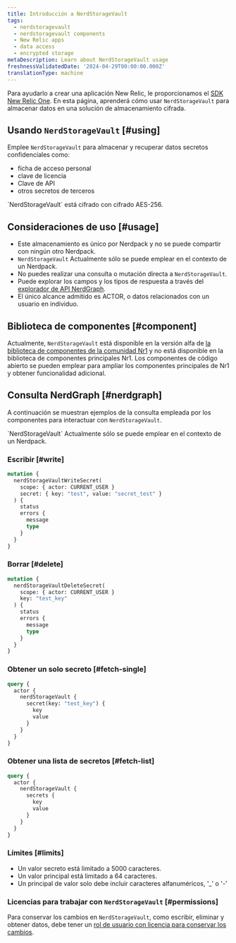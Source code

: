```yaml
---
title: Introducción a NerdStorageVault
tags:
  - nerdstoragevault
  - nerdstoragevault components
  - New Relic apps
  - data access
  - encrypted storage
metaDescription: Learn about NerdStorageVault usage
freshnessValidatedDate: '2024-04-29T00:00:00.000Z'
translationType: machine
---
```


Para ayudarlo a crear una aplicación New Relic, le proporcionamos el [SDK New Relic One](/docs/new-relic-solutions/build-nr-ui/sdk-component/intro-to-sdk). En esta página, aprenderá cómo usar `NerdStorageVault` para almacenar datos en una solución de almacenamiento cifrada.

## Usando `NerdStorageVault` [#using]

Emplee `NerdStorageVault` para almacenar y recuperar datos secretos confidenciales como:

* ficha de acceso personal
* clave de licencia
* Clave de API
* otros secretos de terceros

<Callout variant="tip">
  `NerdStorageVault` está cifrado con cifrado AES-256.
</Callout>

## Consideraciones de uso [#usage]

* Este almacenamiento es único por Nerdpack y no se puede compartir con ningún otro Nerdpack.
* `NerdStorageVault` Actualmente sólo se puede emplear en el contexto de un Nerdpack.
* No puedes realizar una consulta o mutación directa a `NerdStorageVault`.
* Puede explorar los campos y los tipos de respuesta a través del [explorador de API NerdGraph](https://api.newrelic.com/graphiql).
* El único alcance admitido es ACTOR, o datos relacionados con un usuario en individuo.

## Biblioteca de componentes [#component]

Actualmente, `NerdStorageVault` está disponible en la versión alfa de [la biblioteca de componentes de la comunidad Nr1](https://www.npmjs.com/package/@newrelic/nr1-community/v/1.3.0-alpha.5) y no está disponible en la biblioteca de componentes principales Nr1. Los componentes de código abierto se pueden emplear para ampliar los componentes principales de Nr1 y obtener funcionalidad adicional.

## Consulta NerdGraph [#nerdgraph]

A continuación se muestran ejemplos de la consulta empleada por los componentes para interactuar con `NerdStorageVault`.

<Callout variant="tip">
  `NerdStorageVault` Actualmente sólo se puede emplear en el contexto de un Nerdpack.
</Callout>

### Escribir [#write]

```graphql
mutation {
  nerdStorageVaultWriteSecret(
    scope: { actor: CURRENT_USER }
    secret: { key: "test", value: "secret_test" }
  ) {
    status
    errors {
      message
      type
    }
  }
}
```

### Borrar [#delete]

```graphql
mutation {
  nerdStorageVaultDeleteSecret(
    scope: { actor: CURRENT_USER }
    key: "test_key"
  ) {
    status
    errors {
      message
      type
    }
  }
}
```

### Obtener un solo secreto [#fetch-single]

```graphql
query {
  actor {
    nerdStorageVault {
      secret(key: "test_key") {
        key
        value
      }
    }
  }
}
```

### Obtener una lista de secretos [#fetch-list]

```graphql
query {
  actor {
    nerdStorageVault {
      secrets {
        key
        value
      }
    }
  }
}
```

### Límites [#limits]

* Un valor secreto está limitado a 5000 caracteres.
* Un valor principal está limitado a 64 caracteres.
* Un principal de valor solo debe incluir caracteres alfanuméricos, &apos;\_&apos; o &apos;-&apos;

### Licencias para trabajar con `NerdStorageVault` [#permissions]

Para conservar los cambios en `NerdStorageVault`, como escribir, eliminar y obtener datos, debe tener un [rol de usuario con licencia para conservar los cambios](/docs/accounts/original-accounts-billing/original-users-roles/users-roles-original-user-model).